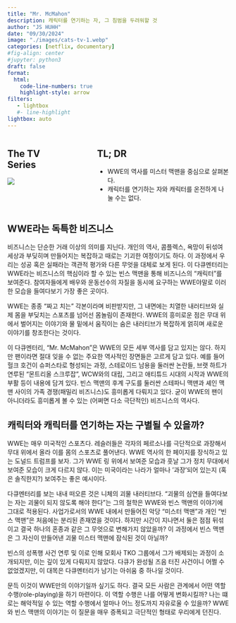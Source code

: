 ```yaml
---
title: "Mr. McMahon"
description: 캐릭터를 연기하는 자, 그 침범을 두려워할 것 
author: "JS HUHH"
date: "09/30/2024"
image: "./images/cats-tv-1.webp"
categories: [netflix, documentary]
#fig-align: center
#jupyter: python3
draft: false
format:
  html:
    code-line-numbers: true
    highlight-style: arrow
filters:
   - lightbox
   #- line-highlight
lightbox: auto
---
```


::: columns
::: {.column width="30%"}
## The TV Series
[![](https://m.media-amazon.com/images/M/MV5BOWUzNzZmZmUtNGE4Ny00ZjJmLWEzMmItMjdlOTA0Y2YxM2UwXkEyXkFqcGc@._V1_.jpg)](https://www.imdb.com/title/tt33301469)
:::

:::{.column width="5%"}
:::

::: {.column width="65%"}
## TL; DR
- WWE의 역사를 미스터 맥맨을 중심으로 살펴본다. 
- 캐릭터를 연기하는 자와 캐릭터를 온전하게 나눌 수는 없다. 
:::
:::


## WWE라는 독특한 비즈니스

비즈니스는 단순한 거래 이상의 의미를 지닌다. 개인의 역사, 콤플렉스, 욕망이 뒤섞여 세상과 부딪히며 만들어지는 복잡하고 때로는 기괴한 여정이기도 하다. 이 과정에서 우리는 성공 혹은 실패라는 객관적 평가와 다른 무엇을 대체로 보게 된다. 이 다큐멘터리는 WWE라는 비즈니스의 핵심이라 할 수 있는 빈스 맥맨을 통해 비즈니스의 "캐릭터"를 보여준다. 참여자들에게 배우와 운동선수의 자질을 동시에 요구하는 WWE야말로 이러한 모습을 들여다보기 가장 좋은 곳이다. 

WWE는 종종 "짜고 치는" 각본이라며 비판받지만, 그 내면에는 치열한 내러티브와 실제 몸을 부딪치는 스포츠를 넘어선 몸놀림이 존재한다. WWE의 흥미로운 점은 무대 위에서 벌어지는 이야기와 물 밑에서 움직이는 숨은 내러티브가 복잡하게 얽히며 새로운 이야기를 창조한다는 것이다. 

이 다큐멘터리, "Mr. McMahon"은 WWE의 모든 세부 역사를 담고 있지는 않다. 하지만 팬이라면 절대 잊을 수 없는 주요한 역사적인 장면들은 고르게 담고 있다. 예를 들어 헐크 호건이 슈퍼스타로 형성되는 과정, 스테로이드 남용을 둘러싼 논란들, 브랫 하트가 연루된 "몬트리올 스크루잡", WCW와의 대립, 그리고 애티튜드 시대의 시작과 WWE의 부활 등이 내용에 담겨 있다. 빈스 맥맨의 후계 구도를 둘러싼 스테파니 맥맨과 셰인 맥맨 사이의 가족 경쟁(패밀리 비즈니스)도 흥미롭게 다뤄지고 있다. 굳이 WWE의 팬이 아니더라도 흥미롭게 볼 수 있는 (어쩌면 다소 극단적인) 비즈니스의 역사다.

## 캐릭터와 캐릭터를 연기하는 자는 구별될 수 있을까? 

WWE는 매우 미국적인 스포츠다. 레슬러들은 각자의 페르소나를 극단적으로 과장해서 무대 위에서 올라 이를 몸의 스포츠로 풀어낸다. WWE 역사의 한 페이지를 장식하고 있는 도널드 트럼프를 보자. 그가 WWE 링 위에서 보여준 모습과 훗날 그가 정치 무대에서 보여준 모습이 크게 다르지 않다. 이는 미국이라는 나라가 얼마나 '과장'되어 있는지 (혹은 솔직한지?) 보여주는 좋은 예시이다.

다큐멘터리를 보는 내내 떠오른 것은 니체의 괴물 내러티브다. "괴물의 심연을 들여다보는 자는 괴물이 되지 않도록 해야 한다"는 그의 철학은 WWE와 빈스 맥맨의 이야기에 그대로 적용된다. 사업가로서의 WWE 내에서 만들어진 악당 "미스터 맥맨"과 개인 "빈스 맥맨"은 처음에는 분리된 존재였을 것이다. 하지만 시간이 지나면서 둘은 점점 뒤섞이고 결국 하나의 혼종과 같은 그 무엇으로 변해가지 않았을까? 이 과정에서 빈스 맥맨은 그 자신이 만들어낸 괴물 미스터 맥맨에 잠식된 것이 아닐까?

빈스의 성폭행 사건 연루 및 이로 인해 모회사 TKO 그룹에서 그가 배제되는 과정이 소개되지만, 이는 깊이 있게 다뤄지지 않았다. 다큐가 완성될 즈음 터진 사건이니 어쩔 수 없었겠지만, 이 대목은 다큐멘터리가 남기는 아쉬움 중 하나일 것이다. 

문득 이것이 WWE만의 이야기일까 싶기도 하다. 결국 모든 사람은 관계에서 어떤 역할 수행(role-playing)을 하기 마련이다. 이 역할 수행은 나를 어떻게 변화시킬까? 나는 떄로는 해악적일 수 있는 역할 수행에서 얼마나 어느 정도까지 자유로울 수 있을까? WWE와 빈스 맥맨의 이야기는 이 질문을 매우 증폭되고 극단적인 형태로 우리에게 던진다. 